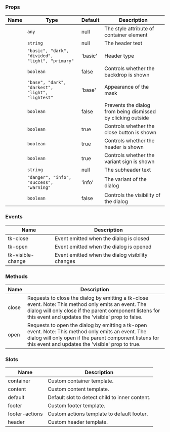 
### Props

| Name | Type | Default | Description |
| ---- | ---- | ------- | ----------- |
| <TkBadge label="containerStyle" variant="primary" size="large" type="filledlight"/> | <code>any</code> | null | The style attribute of container element |
| <TkBadge label="header" variant="primary" size="large" type="filledlight"/> | <code>string</code> | null | The header text |
| <TkBadge label="headerType" variant="primary" size="large" type="filledlight"/> | <code>"basic", "dark", "divided", "light", "primary"</code> | 'basic' | Header type |
| <TkBadge label="hideBackdrop" variant="primary" size="large" type="filledlight"/> | <code>boolean</code> | false | Controls whether the backdrop is shown |
| <TkBadge label="maskVariant" variant="primary" size="large" type="filledlight"/> | <code>"base", "dark", "darkest", "light", "lightest"</code> | 'base' | Appearance of the mask |
| <TkBadge label="preventDismiss" variant="primary" size="large" type="filledlight"/> | <code>boolean</code> | false | Prevents the dialog from being dismissed by clicking outside |
| <TkBadge label="showCloseButton" variant="primary" size="large" type="filledlight"/> | <code>boolean</code> | true | Controls whether the close button is shown |
| <TkBadge label="showHeader" variant="primary" size="large" type="filledlight"/> | <code>boolean</code> | true | Controls whether the header is shown |
| <TkBadge label="showVariantSign" variant="primary" size="large" type="filledlight"/> | <code>boolean</code> | true | Controls whether the variant sign is shown |
| <TkBadge label="subheader" variant="primary" size="large" type="filledlight"/> | <code>string</code> | null | The subheader text |
| <TkBadge label="variant" variant="primary" size="large" type="filledlight"/> | <code>"danger", "info", "success", "warning"</code> | 'info' | The variant of the dialog |
| <TkBadge label="visible" variant="primary" size="large" type="filledlight"/> | <code>boolean</code> | false | Controls the visibility of the dialog |

### Events

| Name | Description |
| ---- | ----------- |
| tk-close | Event emitted when the dialog is closed |
| tk-open | Event emitted when the dialog is opened |
| tk-visible-change | Event emitted when the dialog visibility changes |

### Methods

| Name | Description |
| ---- | ----------- |
| close | Requests to close the dialog by emitting a tk-close event.  Note: This method only emits an event. The dialog will only close if the parent component  listens for this event and updates the 'visible' prop to false. |
| open | Requests to open the dialog by emitting a tk-open event.  Note: This method only emits an event. The dialog will only open if the parent component  listens for this event and updates the 'visible' prop to true. |

### Slots

| Name | Description |
| ---- | ----------- |
| container | Custom container template. |
| content | Custom content template. |
| default | Default slot to detect child to inner content. |
| footer | Custom footer template. |
| footer-actions | Custom actions template to default footer. |
| header | Custom header template. |
